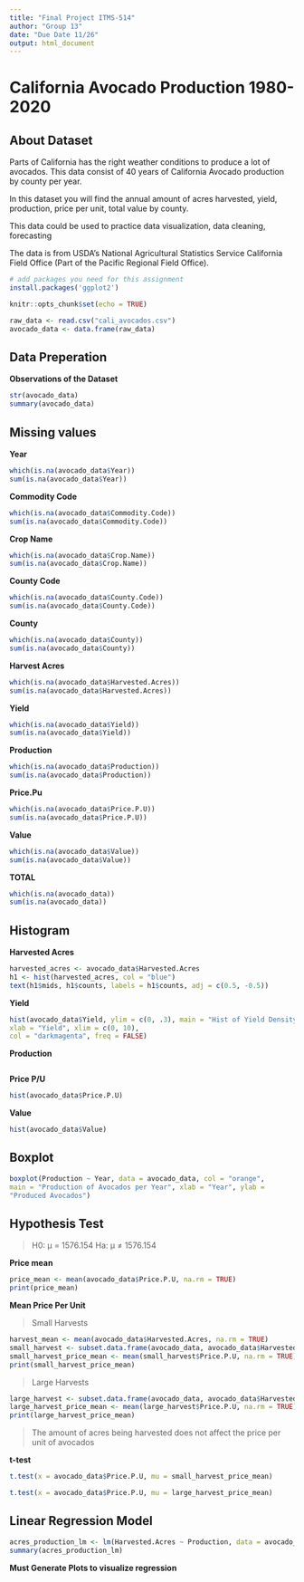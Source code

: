 ```yaml
---
title: "Final Project ITMS-514"
author: "Group 13"
date: "Due Date 11/26"
output: html_document
---
```


# California Avocado Production 1980-2020

## About Dataset

Parts of California has the right weather conditions to produce a lot of avocados. This data consist of 40 years of California Avocado production by county per year.

In this dataset you will find the annual amount of acres harvested, yield, production, price per unit, total value by county.

This data could be used to practice data visualization, data cleaning, forecasting

The data is from USDA's National Agricultural Statistics Service California Field Office (Part of the Pacific Regional Field Office).

```r
# add packages you need for this assignment
install.packages('ggplot2')
```

```r
knitr::opts_chunk$set(echo = TRUE)
```

```r
raw_data <- read.csv("cali_avocados.csv")
avocado_data <- data.frame(raw_data)
```

## Data Preperation

**Observations of the Dataset**

```r
str(avocado_data)
summary(avocado_data)
```

## Missing values

**Year**

```r
which(is.na(avocado_data$Year))
sum(is.na(avocado_data$Year))
```

**Commodity Code**

```r
which(is.na(avocado_data$Commodity.Code))
sum(is.na(avocado_data$Commodity.Code))
```

**Crop Name**

```r
which(is.na(avocado_data$Crop.Name))
sum(is.na(avocado_data$Crop.Name))
```

**County Code**

```r
which(is.na(avocado_data$County.Code))
sum(is.na(avocado_data$County.Code))
```

**County**

```r
which(is.na(avocado_data$County))
sum(is.na(avocado_data$County))
```

**Harvest Acres**

```r
which(is.na(avocado_data$Harvested.Acres))
sum(is.na(avocado_data$Harvested.Acres))
```

**Yield**

```r
which(is.na(avocado_data$Yield))
sum(is.na(avocado_data$Yield))
```

**Production**

```r
which(is.na(avocado_data$Production))
sum(is.na(avocado_data$Production))
```

**Price.Pu**

```r
which(is.na(avocado_data$Price.P.U))
sum(is.na(avocado_data$Price.P.U))
```

**Value**

```r
which(is.na(avocado_data$Value))
sum(is.na(avocado_data$Value))
```

**TOTAL**

```r
which(is.na(avocado_data))
sum(is.na(avocado_data))
```

## Histogram

**Harvested Acres**

```r
harvested_acres <- avocado_data$Harvested.Acres
h1 <- hist(harvested_acres, col = "blue")
text(h1$mids, h1$counts, labels = h1$counts, adj = c(0.5, -0.5))
```

**Yield**

```r
hist(avocado_data$Yield, ylim = c(0, .3), main = "Hist of Yield Density",
xlab = "Yield", xlim = c(0, 10), 
col = "darkmagenta", freq = FALSE)
```

**Production**

```r

```

**Price P/U**

```r
hist(avocado_data$Price.P.U)
```

**Value**

```r
hist(avocado_data$Value)
```

## Boxplot

```r
boxplot(Production ~ Year, data = avocado_data, col = "orange",
main = "Production of Avocados per Year", xlab = "Year", ylab =
"Produced Avocados")
```

## Hypothesis Test

> H0: μ = 1576.154 Ha: μ ≠ 1576.154

**Price mean**

```r
price_mean <- mean(avocado_data$Price.P.U, na.rm = TRUE)
print(price_mean)
```

**Mean Price Per Unit**

> Small Harvests

```r
harvest_mean <- mean(avocado_data$Harvested.Acres, na.rm = TRUE)
small_harvest <- subset.data.frame(avocado_data, avocado_data$Harvested.Acres < harvest_mean)
small_harvest_price_mean <- mean(small_harvest$Price.P.U, na.rm = TRUE)
print(small_harvest_price_mean)
```

> Large Harvests

```r
large_harvest <- subset.data.frame(avocado_data, avocado_data$Harvested.Acres > harvest_mean)
large_harvest_price_mean <- mean(large_harvest$Price.P.U, na.rm = TRUE)
print(large_harvest_price_mean)
```

> The amount of acres being harvested does not affect the price per unit of avocados

**t-test**

```r
t.test(x = avocado_data$Price.P.U, mu = small_harvest_price_mean)

t.test(x = avocado_data$Price.P.U, mu = large_harvest_price_mean)
```

## Linear Regression Model

```r
acres_production_lm <- lm(Harvested.Acres ~ Production, data = avocado_data)
summary(acres_production_lm)
```

**Must Generate Plots to visualize regression**
